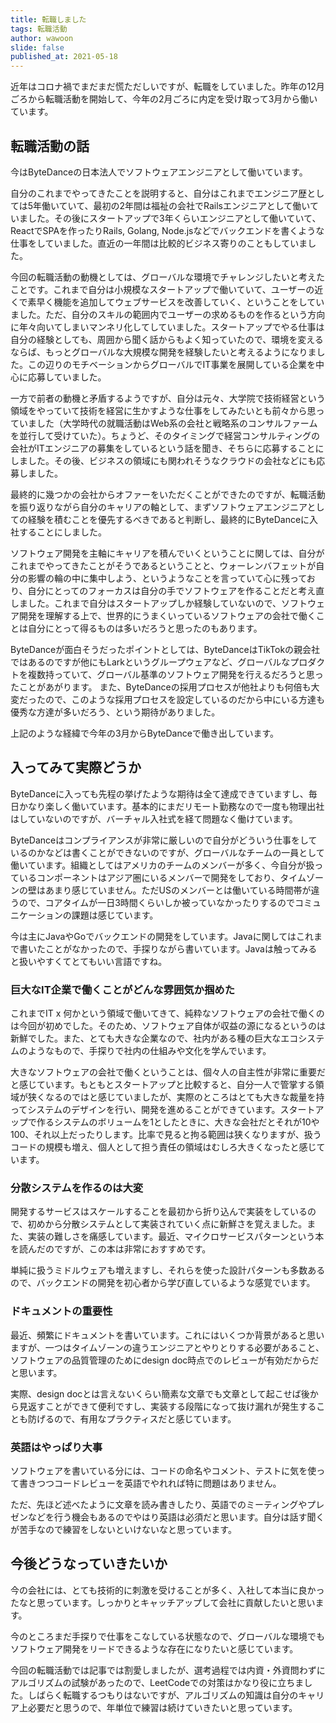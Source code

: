 ```yaml
---
title: 転職しました
tags: 転職活動
author: wawoon
slide: false
published_at: 2021-05-18
---
```


近年はコロナ禍でまだまだ慌ただしいですが、転職をしていました。昨年の12月ごろから転職活動を開始して、今年の2月ごろに内定を受け取って3月から働いています。

## 転職活動の話

今はByteDanceの日本法人でソフトウェアエンジニアとして働いています。

自分のこれまでやってきたことを説明すると、自分はこれまでエンジニア歴としては5年働いていて、最初の2年間は福祉の会社でRailsエンジニアとして働いていました。その後にスタートアップで3年くらいエンジニアとして働いていて、ReactでSPAを作ったりRails, Golang, Node.jsなどでバックエンドを書くような仕事をしていました。直近の一年間は比較的ビジネス寄りのこともしていました。

今回の転職活動の動機としては、グローバルな環境でチャレンジしたいと考えたことです。これまで自分は小規模なスタートアップで働いていて、ユーザーの近くで素早く機能を追加してウェブサービスを改善していく、ということをしていました。ただ、自分のスキルの範囲内でユーザーの求めるものを作るという方向に年々向いてしまいマンネリ化してしていました。スタートアップでやる仕事は自分の経験としても、周囲から聞く話からもよく知っていたので、環境を変えるならば、もっとグローバルな大規模な開発を経験したいと考えるようになりました。この辺りのモチベーションからグローバルでIT事業を展開している企業を中心に応募していました。

一方で前者の動機と矛盾するようですが、自分は元々、大学院で技術経営という領域をやっていて技術を経営に生かすような仕事をしてみたいとも前々から思っていました（大学時代の就職活動はWeb系の会社と戦略系のコンサルファームを並行して受けていた）。ちょうど、そのタイミングで経営コンサルティングの会社がITエンジニアの募集をしているという話を聞き、そちらに応募することにしました。その後、ビジネスの領域にも関われそうなクラウドの会社などにも応募しました。

最終的に幾つかの会社からオファーをいただくことができたのですが、転職活動を振り返りながら自分のキャリアの軸として、まずソフトウェアエンジニアとしての経験を積むことを優先するべきであると判断し、最終的にByteDanceに入社することにしました。

ソフトウェア開発を主軸にキャリアを積んでいくということに関しては、自分がこれまでやってきたことがそうであるということと、ウォーレンバフェットが自分の影響の輪の中に集中しよう、というようなことを言っていて心に残っており、自分にとってのフォーカスは自分の手でソフトウェアを作ることだと考え直しました。これまで自分はスタートアップしか経験していないので、ソフトウェア開発を理解する上で、世界的にうまくいっているソフトウェアの会社で働くことは自分にとって得るものは多いだろうと思ったのもあります。

ByteDanceが面白そうだったポイントとしては、ByteDanceはTikTokの親会社ではあるのですが他にもLarkというグループウェアなど、グローバルなプロダクトを複数持っていて、グローバル基準のソフトウェア開発を行えるだろうと思ったことがあがります。
また、ByteDanceの採用プロセスが他社よりも何倍も大変だったので、このような採用プロセスを設定しているのだから中にいる方達も優秀な方達が多いだろう、という期待がありました。

上記のような経緯で今年の3月からByteDanceで働き出しています。

## 入ってみて実際どうか

ByteDanceに入っても先程の挙げたような期待は全て達成できていますし、毎日かなり楽しく働いています。基本的にまだリモート勤務なので一度も物理出社はしていないのですが、バーチャル入社式を経て問題なく働けています。

ByteDanceはコンプライアンスが非常に厳しいので自分がどういう仕事をしているのかなどは書くことができないのですが、グローバルなチームの一員として働いています。組織としてはアメリカのチームのメンバーが多く、今自分が扱っているコンポーネントはアジア圏にいるメンバーで開発をしており、タイムゾーンの壁はあまり感じていません。ただUSのメンバーとは働いている時間帯が違うので、コアタイムが一日3時間くらいしか被っていなかったりするのでコミュニケーションの課題は感じています。

今は主にJavaやGoでバックエンドの開発をしています。Javaに関してはこれまで書いたことがなかったので、手探りながら書いています。Javaは触ってみると扱いやすくてとてもいい言語ですね。

### 巨大なIT企業で働くことがどんな雰囲気か掴めた

これまでIT x 何かという領域で働いてきて、純粋なソフトウェアの会社で働くのは今回が初めでした。そのため、ソフトウェア自体が収益の源になるというのは新鮮でした。また、とても大きな企業なので、社内がある種の巨大なエコシステムのようなもので、手探りで社内の仕組みや文化を学んでいます。

大きなソフトウェアの会社で働くということは、個々人の自主性が非常に重要だと感じています。もともとスタートアップと比較すると、自分一人で管掌する領域が狭くなるのではと感じていましたが、実際のところはとても大きな裁量を持ってシステムのデザインを行い、開発を進めることができています。スタートアップで作るシステムのボリュームを1としたときに、大きな会社だとそれが10や100、それ以上だったりします。比率で見ると拘る範囲は狭くなりますが、扱うコードの規模も増え、個人として担う責任の領域はむしろ大きくなったと感じています。

### 分散システムを作るのは大変

開発するサービスはスケールすることを最初から折り込んで実装をしているので、初めから分散システムとして実装されていく点に新鮮さを覚えました。また、実装の難しさを痛感しています。最近、マイクロサービスパターンという本を読んだのですが、この本は非常におすすめです。

単純に扱うミドルウェアも増えますし、それらを使った設計パターンも多数あるので、バックエンドの開発を初心者から学び直しているような感覚でいます。

### ドキュメントの重要性

最近、頻繁にドキュメントを書いています。これにはいくつか背景があると思いますが、一つはタイムゾーンの違うエンジニアとやりとりする必要があること、ソフトウェアの品質管理のためにdesign doc時点でのレビューが有効だからだと思います。

実際、design docとは言えないくらい簡素な文章でも文章として起こせば後から見返すことができて便利ですし、実装する段階になって抜け漏れが発生することも防げるので、有用なプラクティスだと感じています。

### 英語はやっぱり大事

ソフトウェアを書いている分には、コードの命名やコメント、テストに気を使って書きつつコードレビューを英語でやれれば特に問題はありません。

ただ、先ほど述べたように文章を読み書きしたり、英語でのミーティングやプレゼンなどを行う機会もあるのでやはり英語は必須だと思います。自分は話す聞くが苦手なので練習をしないといけないなと思っています。

## 今後どうなっていきたいか

今の会社には、とても技術的に刺激を受けることが多く、入社して本当に良かったなと思っています。しっかりとキャッチアップして会社に貢献したいと思います。

今のところまだ手探りで仕事をこなしている状態なので、グローバルな環境でもソフトウェア開発をリードできるような存在になりたいと感じています。

今回の転職活動では記事では割愛しましたが、選考過程では内資・外資問わずにアルゴリズムの試験があったので、LeetCodeでの対策はかなり役に立ちました。しばらく転職するつもりはないですが、アルゴリズムの知識は自分のキャリア上必要だと思うので、年単位で練習は続けていきたいと思っています。
